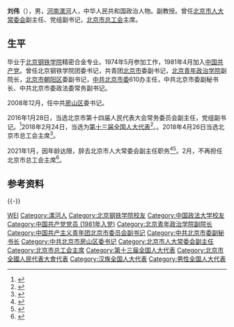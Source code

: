 {{Otheruses|刘伟}}
'''刘伟'''（{{bd|1957年|10月}}），男，[[河南|河南]][[漯河|漯河]]人，中华人民共和国政治人物。副教授。曾任[[北京市人大常委会|北京市人大常委会]]副主任、党组副书记，[[北京市总工会|北京市总工会]]主席。

== 生平 ==
毕业于[[北京钢铁学院|北京钢铁学院]]精密合金专业。1974年5月参加工作，1981年4月加入[[中国共产党|中国共产党]]。曾任北京钢铁学院团委书记，共青团[[北京市|北京市]]委副书记，[[北京青年政治学院|北京青年政治学院]]副院长，[[北京市朝阳区|北京市朝阳区]]委副书记，[[中共北京市委|中共北京市委]]610办主任，中共北京市委副秘书长、中共北京市委政法委常务副书记。

2008年12月，任中共[[房山区|房山区]]委书记。

2016年1月28日，当选北京市第十四届人民代表大会常务委员会副主任，党组副书记。<ref>{{cite web |url=http://district.ce.cn/newarea/sddy/201601/28/t20160128_8613029.shtml |language= |title=刘伟当选北京市人大常委会副主任 张清当选秘书长(简历) |publisher=中国经济网 |date=2016年1月28日 |accessdate=2017年3月30日 |archive-date=2018年3月25日 |archive-url=https://web.archive.org/web/20180325174326/http://district.ce.cn/newarea/sddy/201601/28/t20160128_8613029.shtml |dead-url=no }}</ref>2018年2月24日，当选为[[第十三届全国人大代表|第十三届全国人大代表]]<ref>{{Cite web|title=（受权发布）中华人民共和国第十三届全国人民代表大会代表名单-中新网|url=http://www.chinanews.com/gn/2018/02-25/8453959.shtml|accessdate=2021-02-13|work=中新网|archive-date=2018-02-27|archive-url=https://web.archive.org/web/20180227031724/http://www.chinanews.com/gn/2018/02-25/8453959.shtml}}</ref>。。2018年4月26日当选北京市总工会主席<ref>{{Cite news |url=http://renshi.people.com.cn/n1/2018/0427/c139617-29953715.html |title=刘伟当选北京市总工会主席(图/简历) |date=2018-04-27 |work=人民网 |accessdate=2021-01-21 |archive-date=2021-01-28 |archive-url=https://web.archive.org/web/20210128162231/http://renshi.people.com.cn/n1/2018/0427/c139617-29953715.html }}</ref>。

2021年1月，因年龄达限，辞去北京市人大常委会副主任职务<ref>{{Cite web|title=刘伟辞去北京市人大常委会副主任职务(简历)|date=2021-01-18|url=http://district.ce.cn/newarea/sddy/202101/18/t20210118_36234858.shtml|accessdate=2021-01-18|work=中国经济网|archive-date=2021-01-27|archive-url=https://web.archive.org/web/20210127231147/http://district.ce.cn/newarea/sddy/202101/18/t20210118_36234858.shtml}}</ref><ref>{{Cite news |url=https://news.sina.com.cn/c/2021-01-18/doc-ikftssan7880047.shtml |title=刘伟辞去北京市人大常委会副主任职务 |date=2021-01-18 |work=北京日报 |via=新浪 |accessdate=2021-01-21}}</ref>。2月，不再担任北京市总工会主席<ref>{{Cite web|title=魏小东当选北京市总工会主席(图/简历)|date=2021-02-27|url=http://district.ce.cn/newarea/sddy/202102/27/t20210227_36343406.shtml|accessdate=2021-03-02|work=中国经济网|archive-date=2021-09-18|archive-url=https://web.archive.org/web/20210918122554/http://district.ce.cn/newarea/sddy/202102/27/t20210227_36343406.shtml}}</ref>。

== 参考资料 ==
{{reflist}}

{{-}}
{{start box}}
{{s-ppo|cpc}}
{{s-before|[[聂玉藻|聂玉藻]]}}
{{s-title|[[中国共产党北京市房山区委员会|中国共产党北京市房山区委员会]]书记|2008年12月—2016年2月}}
{{s-after|[[曾赞荣|曾赞荣]]}}
{{s-civ}}
{{s-before|[[牛有成|牛有成]]}}
{{s-title|[[北京市总工会|北京市总工会]]主席|2018年4月—2021年2月}}
{{s-after|[[魏小东|魏小东]]}}
{{end box}}

{{Authority control}}

{{DEFAULTSORT:Liu刘}}
[[Category:刘姓|WEI]]
[[Category:漯河人|Category:漯河人]]
[[Category:北京钢铁学院校友|Category:北京钢铁学院校友]]
[[Category:中国政法大学校友|Category:中国政法大学校友]]
[[Category:中国共产党党员_(1981年入党)|Category:中国共产党党员 (1981年入党)]]
[[Category:北京青年政治学院副院长|Category:北京青年政治学院副院长]]
[[Category:中国共产主义青年团北京市委员会副书记|Category:中国共产主义青年团北京市委员会副书记]]
[[Category:中共北京市委副秘书长|Category:中共北京市委副秘书长]]
[[Category:中共北京市房山区委书记|Category:中共北京市房山区委书记]]
[[Category:北京市人大常委会副主任|Category:北京市人大常委会副主任]]
[[Category:北京市总工会主席|Category:北京市总工会主席]]
[[Category:第十三届全国人大代表|Category:第十三届全国人大代表]]
[[Category:北京市全國人民代表大會代表|Category:北京市全國人民代表大會代表]]
[[Category:汉族全国人大代表|Category:汉族全国人大代表]]
[[Category:男性全国人大代表|Category:男性全国人大代表]]